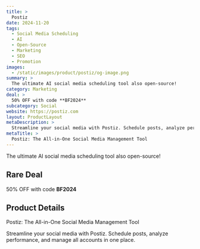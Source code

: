 ```yaml
---
title: >
  Postiz
date: 2024-11-20
tags:
  - Social Media Scheduling
  - AI
  - Open-Source
  - Marketing
  - SEO
  - Promotion
images:
  - /static/images/product/postiz/og-image.png
summary: >
  The ultimate AI social media scheduling tool also open-source!
category: Marketing
deal: >
  50% OFF with code **BF2024**
subcategory: Social
website: https://postiz.com
layout: ProductLayout
metaDescription: >
  Streamline your social media with Postiz. Schedule posts, analyze performance, and manage all accounts in one place.
metaTitle: >
  Postiz: The All-in-One Social Media Management Tool
---
```

The ultimate AI social media scheduling tool also open-source!

## Rare Deal

50% OFF with code **BF2024**

## Product Details
Postiz: The All-in-One Social Media Management Tool

Streamline your social media with Postiz. Schedule posts, analyze performance, and manage all accounts in one place.
